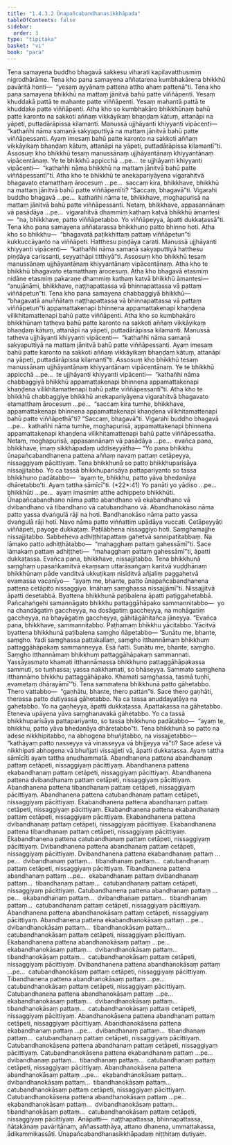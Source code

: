 ```yaml
---
title: "1.4.3.2 Ūnapañcabandhanasikkhāpada"
tableOfContents: false
sidebar:
  order: 3
type: "tipitaka"
basket: "vi"
book: "para"
---
```



<DynamicBreadcrumb />

<Division number="609" book="para" bookNo="1" page="355">

<Paragraph number="2273" book="para">
Tena samayena buddho bhagavā sakkesu viharati kapilavatthusmiṃ nigrodhārāme. Tena kho pana samayena aññatarena kumbhakārena bhikkhū pavāritā honti—  “yesaṃ ayyānaṃ pattena attho ahaṃ pattenā”ti. Tena kho pana samayena bhikkhū na mattaṃ jānitvā bahū patte viññāpenti. Yesaṃ khuddakā pattā te mahante patte viññāpenti. Yesaṃ mahantā pattā te khuddake patte viññāpenti. Atha kho so kumbhakāro bhikkhūnaṃ bahū patte karonto na sakkoti aññaṃ vikkāyikaṃ bhaṇḍaṃ kātuṃ, attanāpi na yāpeti, puttadārāpissa kilamanti. Manussā ujjhāyanti khiyyanti vipācenti—  “kathañhi nāma samaṇā sakyaputtiyā na mattaṃ jānitvā bahū patte viññāpessanti. Ayaṃ imesaṃ bahū patte karonto na sakkoti aññaṃ vikkāyikaṃ bhaṇḍaṃ kātuṃ, attanāpi na yāpeti, puttadārāpissa kilamantī”ti.
</Paragraph>

<Paragraph number="2274" book="para">
Assosuṃ kho bhikkhū tesaṃ manussānaṃ ujjhāyantānaṃ khiyyantānaṃ vipācentānaṃ. Ye te bhikkhū appicchā …pe…  te ujjhāyanti khiyyanti vipācenti—  “kathañhi nāma bhikkhū na mattaṃ jānitvā bahū patte viññāpessantī”ti.
</Paragraph>

<Paragraph number="2275" book="para">
Atha kho te bhikkhū te anekapariyāyena vigarahitvā bhagavato etamatthaṃ ārocesuṃ …pe…  saccaṃ kira, bhikkhave, bhikkhū na mattaṃ jānitvā bahū patte viññāpentīti? “Saccaṃ, bhagavā”ti. Vigarahi buddho bhagavā …pe…  kathañhi nāma te, bhikkhave, moghapurisā na mattaṃ jānitvā bahū patte viññāpessanti. Netaṃ, bhikkhave, appasannānaṃ vā pasādāya …pe…  vigarahitvā dhammiṃ kathaṃ katvā bhikkhū āmantesi—  “na, bhikkhave, patto viññāpetabbo. Yo viññāpeyya, āpatti dukkaṭassā”ti.
</Paragraph>

</Division>
<Division number="610" book="para" bookNo="1" page="355">

<Paragraph number="2276" book="para">
Tena kho pana samayena aññatarassa bhikkhuno patto bhinno hoti. Atha kho so bhikkhu—  “bhagavatā paṭikkhittaṃ pattaṃ viññāpetun”ti kukkuccāyanto na viññāpeti. Hatthesu piṇḍāya carati. Manussā ujjhāyanti khiyyanti vipācenti—  “kathañhi nāma samaṇā sakyaputtiyā hatthesu piṇḍāya carissanti, seyyathāpi titthiyā”ti.
</Paragraph>

<Paragraph number="2277" book="para">
Assosuṃ kho bhikkhū tesaṃ manussānaṃ ujjhāyantānaṃ khiyyantānaṃ vipācentānaṃ. Atha kho te bhikkhū bhagavato etamatthaṃ ārocesuṃ. Atha kho bhagavā etasmiṃ nidāne etasmiṃ pakaraṇe dhammiṃ kathaṃ katvā bhikkhū āmantesi—  “anujānāmi, bhikkhave, naṭṭhapattassa vā bhinnapattassa vā pattaṃ viññāpetun”ti.
</Paragraph>

</Division>
<Division number="611" book="para" bookNo="1" page="356">

<Paragraph number="2278" book="para">
Tena kho pana samayena chabbaggiyā bhikkhū—  “bhagavatā anuññātaṃ naṭṭhapattassa vā bhinnapattassa vā pattaṃ viññāpetun”ti appamattakenapi bhinnena appamattakenapi khaṇḍena vilikhitamattenapi bahū patte viññāpenti. Atha kho so kumbhakāro bhikkhūnaṃ tatheva bahū patte karonto na sakkoti aññaṃ vikkāyikaṃ bhaṇḍaṃ kātuṃ, attanāpi na yāpeti, puttadārāpissa kilamanti. Manussā tatheva ujjhāyanti khiyyanti vipācenti—  “kathañhi nāma samaṇā sakyaputtiyā na mattaṃ jānitvā bahū patte viññāpessanti. Ayaṃ imesaṃ bahū patte karonto na sakkoti aññaṃ vikkāyikaṃ bhaṇḍaṃ kātuṃ, attanāpi na yāpeti, puttadārāpissa kilamantī”ti.
</Paragraph>

<Paragraph number="2279" book="para">
Assosuṃ kho bhikkhū tesaṃ manussānaṃ ujjhāyantānaṃ khiyyantānaṃ vipācentānaṃ. Ye te bhikkhū appicchā …pe…  te ujjhāyanti khiyyanti vipācenti—  “kathañhi nāma chabbaggiyā bhikkhū appamattakenapi bhinnena appamattakenapi khaṇḍena vilikhitamattenapi bahū patte viññāpessantī”ti.
</Paragraph>

<Paragraph number="2280" book="para">
Atha kho te bhikkhū chabbaggiye bhikkhū anekapariyāyena vigarahitvā bhagavato etamatthaṃ ārocesuṃ …pe…  “saccaṃ kira tumhe, bhikkhave, appamattakenapi bhinnena appamattakenapi khaṇḍena vilikhitamattenapi bahū patte viññāpethā”ti? “Saccaṃ, bhagavā”ti. Vigarahi buddho bhagavā …pe…  kathañhi nāma tumhe, moghapurisā, appamattakenapi bhinnena appamattakenapi khaṇḍena vilikhitamattenapi bahū patte viññāpessatha. Netaṃ, moghapurisā, appasannānaṃ vā pasādāya …pe…  evañca pana, bhikkhave, imaṃ sikkhāpadaṃ uddiseyyātha—
</Paragraph>

</Division>
<Division number="612" book="para" bookNo="1" page="356">

<Paragraph number="2281" book="para">
<Emphasis>“Yo pana bhikkhu ūnapañcabandhanena pattena aññaṃ navaṃ pattaṃ cetāpeyya, nissaggiyaṃ pācittiyaṃ. Tena bhikkhunā so patto bhikkhuparisāya nissajjitabbo. Yo ca tassā bhikkhuparisāya pattapariyanto so tassa bhikkhuno padātabbo—  ‘ayaṃ te, bhikkhu, patto yāva bhedanāya dhāretabbo’ti. Ayaṃ tattha sāmīcī”</Emphasis>ti. (*22*:<Emphasis>41</Emphasis>)
</Paragraph>

</Division>
<Division number="613" book="para" bookNo="1" page="356">

<Paragraph number="2282" book="para">
<Emphasis>Yo panā</Emphasis>ti yo yādiso …pe…  <Emphasis>bhikkhū</Emphasis>ti …pe…  ayaṃ imasmiṃ atthe adhippeto bhikkhūti.
</Paragraph>

<Paragraph number="2283" book="para">
<Emphasis>Ūnapañcabandhano</Emphasis> nāma patto abandhano vā ekabandhano vā dvibandhano vā tibandhano vā catubandhano vā. Abandhanokāso nāma patto yassa dvaṅgulā rāji na hoti. Bandhanokāso nāma patto yassa dvaṅgulā rāji hoti. <Emphasis>Navo</Emphasis> nāma patto viññattiṃ upādāya vuccati.
</Paragraph>

<Paragraph number="2284" book="para">
<Emphasis>Cetāpeyyā</Emphasis>ti viññāpeti, payoge dukkaṭaṃ. Paṭilābhena nissaggiyo hoti. Saṃghamajjhe nissajjitabbo. Sabbeheva adhiṭṭhitapattaṃ gahetvā sannipatitabbaṃ. Na lāmako patto adhiṭṭhātabbo—  “mahagghaṃ pattaṃ gahessāmī”ti. Sace lāmakaṃ pattaṃ adhiṭṭheti—  “mahagghaṃ pattaṃ gahessāmī”ti, āpatti dukkaṭassa. Evañca pana, bhikkhave, nissajjitabbo. Tena bhikkhunā saṃghaṃ upasaṅkamitvā ekaṃsaṃ uttarāsaṅgaṃ karitvā vuḍḍhānaṃ bhikkhūnaṃ pāde vanditvā ukkuṭikaṃ nisīditvā añjaliṃ paggahetvā evamassa vacanīyo—  “ayaṃ me, bhante, patto ūnapañcabandhanena pattena cetāpito nissaggiyo. Imāhaṃ saṃghassa nissajjāmī”ti. Nissajjitvā āpatti desetabbā. Byattena bhikkhunā paṭibalena āpatti paṭiggahetabbā. Pañcahaṅgehi samannāgato bhikkhu pattaggāhāpako sammannitabbo—  yo na chandāgatiṃ gaccheyya, na dosāgatiṃ gaccheyya, na mohāgatiṃ gaccheyya, na bhayāgatiṃ gaccheyya, gāhitāgāhitañca jāneyya. “Evañca pana, bhikkhave, sammannitabbo. Paṭhamaṃ bhikkhu yācitabbo. Yācitvā byattena bhikkhunā paṭibalena saṃgho ñāpetabbo—
</Paragraph>

</Division>
<Division number="614" book="para" bookNo="1" page="357">

<Paragraph number="2285" book="para">
‘Suṇātu me, bhante, saṃgho. Yadi saṃghassa pattakallaṃ, saṃgho itthannāmaṃ bhikkhuṃ pattaggāhāpakaṃ sammanneyya. Esā ñatti.
</Paragraph>

<Paragraph number="2286" book="para">
Suṇātu me, bhante, saṃgho. Saṃgho itthannāmaṃ bhikkhuṃ pattaggāhāpakaṃ sammannati. Yassāyasmato khamati itthannāmassa bhikkhuno pattaggāhāpakassa sammuti, so tuṇhassa; yassa nakkhamati, so bhāseyya.
</Paragraph>

<Paragraph number="2287" book="para">
Sammato saṃghena itthannāmo bhikkhu pattaggāhāpako. Khamati saṃghassa, tasmā tuṇhī, evametaṃ dhārayāmī’”ti.
</Paragraph>

</Division>
<Division number="615" book="para" bookNo="1" page="357">

<Paragraph number="2288" book="para">
Tena sammatena bhikkhunā patto gāhetabbo. Thero vattabbo—  “gaṇhātu, bhante, thero pattan”ti. Sace thero gaṇhāti, therassa patto dutiyassa gāhetabbo. Na ca tassa anuddayatāya na gahetabbo. Yo na gaṇheyya, āpatti dukkaṭassa. Apattakassa na gāhetabbo. Eteneva upāyena yāva saṃghanavakā gāhetabbo. Yo ca tassā bhikkhuparisāya pattapariyanto, so tassa bhikkhuno padātabbo—  “ayaṃ te, bhikkhu, patto yāva bhedanāya dhāretabbo”ti.
</Paragraph>

<Paragraph number="2289" book="para">
Tena bhikkhunā so patto na adese nikkhipitabbo, na abhogena bhuñjitabbo, na vissajjetabbo—  “kathāyaṃ patto nasseyya vā vinasseyya vā bhijjeyya vā”ti? Sace adese vā nikkhipati abhogena vā bhuñjati vissajjeti vā, āpatti dukkaṭassa.
</Paragraph>

<Paragraph number="2290" book="para">
<Emphasis>Ayaṃ tattha sāmīcī</Emphasis>ti ayaṃ tattha anudhammatā.
</Paragraph>

</Division>
<Division number="616" book="para" bookNo="1" page="358">

<Paragraph number="2291" book="para">
Abandhanena pattena abandhanaṃ pattaṃ cetāpeti, nissaggiyaṃ pācittiyaṃ. Abandhanena pattena ekabandhanaṃ pattaṃ cetāpeti, nissaggiyaṃ pācittiyaṃ. Abandhanena pattena dvibandhanaṃ pattaṃ cetāpeti, nissaggiyaṃ pācittiyaṃ. Abandhanena pattena tibandhanaṃ pattaṃ cetāpeti, nissaggiyaṃ pācittiyaṃ. Abandhanena pattena catubandhanaṃ pattaṃ cetāpeti, nissaggiyaṃ pācittiyaṃ.
</Paragraph>

<Paragraph number="2292" book="para">
Ekabandhanena pattena abandhanaṃ pattaṃ cetāpeti, nissaggiyaṃ pācittiyaṃ. Ekabandhanena pattena ekabandhanaṃ pattaṃ cetāpeti, nissaggiyaṃ pācittiyaṃ. Ekabandhanena pattena dvibandhanaṃ pattaṃ cetāpeti, nissaggiyaṃ pācittiyaṃ. Ekabandhanena pattena tibandhanaṃ pattaṃ cetāpeti, nissaggiyaṃ pācittiyaṃ. Ekabandhanena pattena catubandhanaṃ pattaṃ cetāpeti, nissaggiyaṃ pācittiyaṃ.
</Paragraph>

<Paragraph number="2293" book="para">
Dvibandhanena pattena abandhanaṃ pattaṃ cetāpeti, nissaggiyaṃ pācittiyaṃ. Dvibandhanena pattena ekabandhanaṃ pattaṃ …pe…  dvibandhanaṃ pattaṃ…  tibandhanaṃ pattaṃ…  catubandhanaṃ pattaṃ cetāpeti, nissaggiyaṃ pācittiyaṃ.
</Paragraph>

<Paragraph number="2294" book="para">
Tibandhanena pattena abandhanaṃ pattaṃ …pe…  ekabandhanaṃ pattaṃ dvibandhanaṃ pattaṃ…  tibandhanaṃ pattaṃ…  catubandhanaṃ pattaṃ cetāpeti, nissaggiyaṃ pācittiyaṃ.
</Paragraph>

<Paragraph number="2295" book="para">
Catubandhanena pattena abandhanaṃ pattaṃ …pe…  ekabandhanaṃ pattaṃ…  dvibandhanaṃ pattaṃ…  tibandhanaṃ pattaṃ…  catubandhanaṃ pattaṃ cetāpeti, nissaggiyaṃ pācittiyaṃ.
</Paragraph>

<Paragraph number="2296" book="para">
Abandhanena pattena abandhanokāsaṃ pattaṃ cetāpeti, nissaggiyaṃ pācittiyaṃ. Abandhanena pattena ekabandhanokāsaṃ pattaṃ …pe…  dvibandhanokāsaṃ pattaṃ…  tibandhanokāsaṃ pattaṃ…  catubandhanokāsaṃ pattaṃ cetāpeti, nissaggiyaṃ pācittiyaṃ.
</Paragraph>

<Paragraph number="2297" book="para">
Ekabandhanena pattena abandhanokāsaṃ pattaṃ …pe…  ekabandhanokāsaṃ pattaṃ…  dvibandhanokāsaṃ pattaṃ…  tibandhanokāsaṃ pattaṃ…  catubandhanokāsaṃ pattaṃ cetāpeti, nissaggiyaṃ pācittiyaṃ.
</Paragraph>

<Paragraph number="2298" book="para">
Dvibandhanena pattena abandhanokāsaṃ pattaṃ …pe…  catubandhanokāsaṃ pattaṃ cetāpeti, nissaggiyaṃ pācittiyaṃ.
</Paragraph>

<Paragraph number="2299" book="para">
Tibandhanena pattena abandhanokāsaṃ pattaṃ …pe…  catubandhanokāsaṃ pattaṃ cetāpeti, nissaggiyaṃ pācittiyaṃ.
</Paragraph>

<Paragraph number="2300" book="para">
Catubandhanena pattena abandhanokāsaṃ pattaṃ …pe…  ekabandhanokāsaṃ pattaṃ…  dvibandhanokāsaṃ pattaṃ…  tibandhanokāsaṃ pattaṃ…  catubandhanokāsaṃ pattaṃ cetāpeti, nissaggiyaṃ pācittiyaṃ.
</Paragraph>

<Paragraph number="2301" book="para">
Abandhanokāsena pattena abandhanaṃ pattaṃ cetāpeti, nissaggiyaṃ pācittiyaṃ. Abandhanokāsena pattena ekabandhanaṃ pattaṃ …pe…  dvibandhanaṃ pattaṃ…  tibandhanaṃ pattaṃ…  catubandhanaṃ pattaṃ cetāpeti, nissaggiyaṃ pācittiyaṃ.
</Paragraph>

<Paragraph number="2302" book="para">
Catubandhanokāsena pattena abandhanaṃ pattaṃ cetāpeti, nissaggiyaṃ pācittiyaṃ. Catubandhanokāsena pattena ekabandhanaṃ pattaṃ …pe…  dvibandhanaṃ pattaṃ…  tibandhanaṃ pattaṃ…  catubandhanaṃ pattaṃ cetāpeti, nissaggiyaṃ pācittiyaṃ.
</Paragraph>

<Paragraph number="2303" book="para">
Abandhanokāsena pattena abandhanokāsaṃ pattaṃ …pe…  ekabandhanokāsaṃ pattaṃ…  dvibandhanokāsaṃ pattaṃ…  tibandhanokāsaṃ pattaṃ…  catubandhanokāsaṃ pattaṃ cetāpeti, nissaggiyaṃ pācittiyaṃ.
</Paragraph>

<Paragraph number="2304" book="para">
Catubandhanokāsena pattena abandhanokāsaṃ pattaṃ …pe…  ekabandhanokāsaṃ pattaṃ…  dvibandhanokāsaṃ pattaṃ…  tibandhanokāsaṃ pattaṃ…  catubandhanokāsaṃ pattaṃ cetāpeti, nissaggiyaṃ pācittiyaṃ.
</Paragraph>

</Division>
<Division number="617" book="para" bookNo="1" page="359">

<Paragraph number="2305" book="para">
Anāpatti—  naṭṭhapattassa, bhinnapattassa, ñātakānaṃ pavāritānaṃ, aññassatthāya, attano dhanena, ummattakassa, ādikammikassāti.

</Paragraph>
</Division>

<Paragraph number="2306" type="center" book="para">
Ūnapañcabandhanasikkhāpadaṃ niṭṭhitaṃ dutiyaṃ.
</Paragraph>